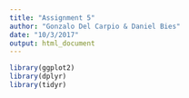 ```yaml
---
title: "Assignment 5"
author: "Gonzalo Del Carpio & Daniel Bies"
date: "10/3/2017"
output: html_document
---
```


```r
library(ggplot2)
library(dplyr)
library(tidyr)
```

